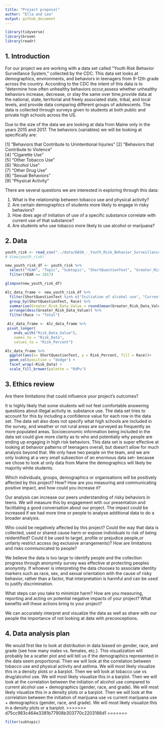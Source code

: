 ```yaml
---
title: "Project proposal"
author: "Ella and Leo"
output: github_document
---
```


```r
library(tidyverse)
library(broom)
library(readr)

```

## 1. Introduction

For our project we are working with a data set called "Youth Risk Behavior Surveillance System," collected by the CDC. This data set looks at demographics, environments, and behaviors in teenagers from 9-12th grade across the country. According to the CDC the intent of this data is to "determine how often unhealthy behaviors occur,assess whether unhealthy behaviors increase, decrease, or stay the same over time,provide data at the national, state, territorial and freely associated state, tribal, and local levels, and provide data comparing different groups of adolescents. The data is collected through surveys given to students at both public and private high schools across the US. 

Due to the size of the data we are looking at data from Maine only in the years 2015 and 2017. The behaviors (variables) we will be looking at specifically are:

 [1] "Behaviors that Contribute to Unintentional Injuries"
 [2] "Behaviors that Contribute to Violence"              
 [4] "Cigarette Use"                                      
 [5] "Other Tobacco Use"                                  
 [6] "Alcohol Use"                                        
 [7] "Other Drug Use"   
 [8] "Sexual Behaviors"    
 [9] "Physical Activity"                                  


There are several questions we are interested in exploring through this data:

1. What is the relationship between tobacco use and physical activity? 
2. Are certain demographics of students more likely to engage in risky behaviors?
3. How does age of initiation of use of a specific substance correlate with current use of that substance?
4. Are students who use tobacco more likely to use alcohol or marijuana?



## 2. Data

```r
youth_risk <- read_csv("../data/DASH_-_Youth_Risk_Behavior_Surveillance_System__YRBSS___High_School____Including_Sexual_Orientation_20240207.csv")
# View(youth_risk)

```

```r
new_youth_risk_df <- youth_risk %>% 
  select("YEAR", "Topic", "Subtopic", "ShortQuestionText", "Greater_Risk_Data_Value", "Lesser_Risk_Data_Value", "Sample_Size", "Sex", "Race", "Grade", "SexualIdentity", "SexOfSexualContacts") %>%
  filter(YEAR == 2017)

```

```r
glimpse(new_youth_risk_df)
```


```r
Alc_data_frame <- new_youth_risk_df %>%
  filter(ShortQuestionText %in% c("Initiation of alcohol use", "Current alcohol use", "Largest number of drinks")) %>%
  group_by(ShortQuestionText, Race) %>%
  summarise(Greater_Risk_Data_Value = round(mean(Greater_Risk_Data_Value, na.rm =TRUE), digits = 0), Lesser_Risk_Data_Value = round(mean(Lesser_Risk_Data_Value, na.rm =TRUE), digits = 0)) %>%
  arrange(desc(Greater_Risk_Data_Value)) %>%
  filter(Race != "Total") 

 Alc_data_frame <- Alc_data_frame %>%
 pivot_longer(
    ends_with("Risk_Data_Value"), 
    names_to = "Risk_Data", 
    values_to = "Risk_Percent")
```

```r
Alc_data_frame %>% 
  ggplot(aes(x= ShortQuestionText, y = Risk_Percent, fill = Race))+
  geom_col(position = "dodge") +
  facet_wrap(~Risk_Data) +
  scale_fill_brewer(palette = "RdPu")
```

## 3. Ethics review

Are there limitations that could influence your
project’s outcomes?

It is highly likely that some students will not feel comfortable answering questions about illegal activity ie. substance use. The data set tries to account for this by including a confidence value for each row in the data set. The data set also does not specify what high schools are included in the survey, and weather or not rural areas are surveyed as frequently as more populated areas.  Socioeconomic information being included in the data set could give more clarity as to who and potentially why people are ending up engaging in high risk behaviors. This data set is super effective at looking at behavior patterns of teenagers overall, but doesn't allow for much analysis beyond that. We only have two people on the team, and we are only looking at a very small subsection of an enormous data set-- because we chose to look at only data from Maine the demographics will likely be majority white students. 

Which individuals, groups, demographics or organisations will be positively affected by this project? How? How are you measuring and communicating positive impact, and how could you increase it? 

Our analysis can increase our peers understanding of risky behaviors in teens. We will measure this by engagement with our presentation and facilitating a good conversation about our project. 
The impact could be increased if we had more time or people to analyse additional data to do a broader analysis. 

Who could be negatively affected by this project? Could the way that data is collected, used or shared cause harm or expose individuals to risk of being reidentified? Could it be used to target, profile or prejudice people,or unfairly restrict access (eg exclusive arrangements)?
How are limitations and risks communicated to people? 

We believe the data is too large to identify people and the collection progress through anonymity survey was effective at protecting peoples anonymity. If whoever is interpreting the data chooses to associate identity markers such as race, sex, and sexual orientation with the cause of risky behavior, rather than a factor, that interpretation is harmful and can be used to justify discrimination. 

What steps can you take to minimize harm? How are you measuring, reporting and acting on potential negative impacts of your project? What benefits will these actions bring to your project?

We can accurately interpret and visualize the data as well as share with our people the importance of not looking at data with preconceptions. 


## 4. Data analysis plan


We would first like to look at distribution in data biased on gender, race, and grade (see how many males vs. females, etc.). This visualization will probably be a scatter plot and will tell us if the demographics represented in the data seem proportional.
Then we will look at the correlation between tobacco use and physical activity and asthma. We will most likely visualize this in a density plots or a barplot.
Then we will look at tobacco use vs drug/alcohol use. We will most likely visualize this in a barplot.
Then we will look at the correlation between the initiation of alcohol use compared to current alcohol use + demographics (gender, race, and grade). We will most likely visualize this in a density plots or a barplot.
Then we will look at the correlation between the initiation of marijuana use vs current marijuana use + demographics (gender, race, and grade). We will most likely visualize this in a density plots or a barplot.
>>>>>>> d75cc983c464e3381b77908b303770c2203166d1
=======

```r
filter(subtopic)
```

```r
```

